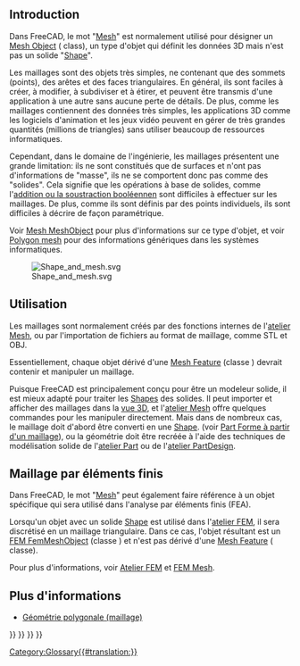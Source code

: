 <languages/>
{{TOCright}}

== Introduction ==

Dans FreeCAD, le mot "[[Mesh/fr|Mesh]]" est normalement utilisé pour désigner un [[Mesh_MeshObject/fr|Mesh Object]] ({{incode|Mesh::MeshObject}} class), un type d'objet qui définit les données 3D mais n'est pas un solide "[[Shape/fr|Shape]]".

Les maillages sont des objets très simples, ne contenant que des sommets (points), des arêtes et des faces triangulaires. En général, ils sont faciles à créer, à modifier, à subdiviser et à étirer, et peuvent être transmis d'une application à une autre sans aucune perte de détails. De plus, comme les maillages contiennent des données très simples, les applications 3D comme les logiciels d'animation et les jeux vidéo peuvent en gérer de très grandes quantités (millions de triangles) sans utiliser beaucoup de ressources informatiques.

Cependant, dans le domaine de l'ingénierie, les maillages présentent une grande limitation: ils ne sont constitués que de surfaces et n'ont pas d'informations de "masse", ils ne se comportent donc pas comme des "solides". Cela signifie que les opérations à base de solides, comme l'[[Part_Boolean/fr|addition ou la soustraction booléennen]] sont difficiles à effectuer sur les maillages. De plus, comme ils sont définis par des points individuels, ils sont difficiles à décrire de façon paramétrique.

Voir [[Mesh_MeshObject/fr|Mesh MeshObject]] pour plus d'informations sur ce type d'objet, et voir [https://en.wikipedia.org/wiki/Polygon_mesh Polygon mesh] pour des informations génériques dans les systèmes informatiques.

[[File:Shape_and_mesh.svg]]

{{Caption|À gauche : [[Shape/fr|shape]] paramétrique défini par les propriétés. À droite : [[Mesh/fr|mesh]] défini par des sommets et des surfaces triangulaires.}}

<span id="Usage"></span>
==Utilisation==

Les maillages sont normalement créés par des fonctions internes de l'[[Mesh_Workbench/fr|atelier Mesh]], ou par l'importation de fichiers au format de maillage, comme STL et OBJ.

Essentiellement, chaque objet dérivé d'une [[Mesh_Feature/fr|Mesh Feature]] (classe {{incode|Mesh::Feature}}) devrait contenir et manipuler un maillage.

Puisque FreeCAD est principalement conçu pour être un modeleur solide, il est mieux adapté pour traiter les [[Shape/fr|Shapes]] des solides. Il peut importer et afficher des maillages dans la [[3D_view/fr|vue 3D]], et l'[[Mesh_Workbench/fr|atelier Mesh]] offre quelques commandes pour les manipuler directement. Mais dans de nombreux cas, le maillage doit d'abord être converti en une [[Shape/fr|Shape]]. (voir [[Part_ShapeFromMesh/fr|Part Forme à partir d'un maillage]]), ou la géométrie doit être recréée à l'aide des techniques de modélisation solide de l'[[Part_Workbench/fr|atelier Part]] ou de l'[[PartDesign_Workbench/fr|atelier PartDesign]].

<span id="Finite_element_meshes"></span>
== Maillage par éléments finis ==

Dans FreeCAD, le mot "[[Mesh/fr|Mesh]]" peut également faire référence à un objet spécifique qui sera utilisé dans l'analyse par éléments finis (FEA).

Lorsqu'un objet avec un solide [[Shape/fr|Shape]] est utilisé dans l'[[FEM_Workbench/fr|atelier FEM]], il sera discrétisé en un maillage triangulaire. Dans ce cas, l'objet résultant est un [[FEM_Mesh/fr|FEM FemMeshObject]] (classe {{incode|Fem::FemMeshObject}}) et n'est pas dérivé d'une [[Mesh_Feature/fr|Mesh Feature]] ({{incode|Mesh::Feature}} classe).

Pour plus d'informations, voir [[FEM_Workbench/fr|Atelier FEM]] et [[FEM_Mesh/fr|FEM Mesh]].

<span id="More_information"></span>
== Plus d'informations ==

* [https://forum.freecadweb.org/viewtopic.php?f=8&t=47493 Géométrie polygonale (maillage)]


{{Mesh Tools navi{{#translation:}}}}
{{FEM Tools navi{{#translation:}}}}
{{Document objects navi{{#translation:}}}}
{{Userdocnavi{{#translation:}}}}
[[Category:Glossary{{#translation:}}]]